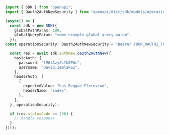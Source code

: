 ```typescript showLineNumbers copy filename="Oauth2 Auth New usage example"
import { SDK } from "openapi";
import { Oauth2AuthNewSecurity } from "openapi/dist/sdk/models/operations";

(async() => {
  const sdk = new SDK({
    globalPathParam: 100,
    globalQueryParam: "some example global query param",
  });
const operationSecurity: Oauth2AuthNewSecurity = "Bearer YOUR_OAUTH2_TOKEN";

  const res = await sdk.authNew.oauth2AuthNew({
    basicAuth: {
      password: "lM6tAzyZcYk0PWc",
      username: "David.Zemlak61",
    },
    headerAuth: [
      {
        expectedValue: "bus Reggae Flerovium",
        headerName: "index",
      },
    ],
  }, operationSecurity);

  if (res.statusCode == 200) {
    // handle response
  }
})();
```
